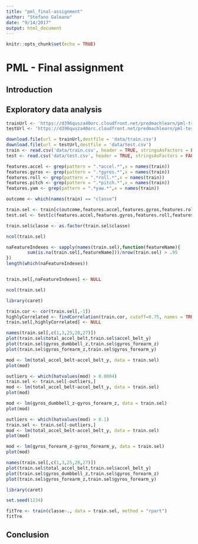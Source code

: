 ```yaml
---
title: "pml_final-assignment"
author: "Stefano Galeano"
date: "9/14/2017"
output: html_document
---
```



```r
knitr::opts_chunk$set(echo = TRUE)
```

# PML - Final assignment

## Introduction

## Exploratory data analysis

```r
trainUrl <- 'https://d396qusza40orc.cloudfront.net/predmachlearn/pml-training.csv'
testUrl <- 'https://d396qusza40orc.cloudfront.net/predmachlearn/pml-testing.csv'

download.file(url = trainUrl,destfile = 'data/train.csv')
download.file(url = testUrl,destfile = 'data/test.csv')
train <- read.csv('data/train.csv', header = TRUE, stringsAsFactors = FALSE, na.strings = c("NA","#DIV/0!",""))
test <- read.csv('data/test.csv', header = TRUE, stringsAsFactors = FALSE, na.strings = c("NA","#DIV/0!",""))
```

```r
features.accel <- grep(pattern = ".*accel.*",x = names(train))
features.gyros <- grep(pattern = ".*gyros.*",x = names(train))
features.roll <- grep(pattern = ".*roll.*",x = names(train))
features.pitch <- grep(pattern = ".*pitch.*",x = names(train))
features.yam <- grep(pattern = ".*yaw.*",x = names(train))

outcome <- which(names(train) == "classe")

train.sel <- train[c(outcome,features.accel,features.gyros,features.roll,features.pitch,features.yam)]
test.sel <- test[c(features.accel,features.gyros,features.roll,features.pitch,features.yam)]

train.sel$classe <- as.factor(train.sel$classe)
```

```r
ncol(train.sel)

naFeatureIndexes <- sapply(names(train.sel),function(featureName){
        sum(is.na(train.sel[,featureName]))/nrow(train.sel) > .95
})
length(which(naFeatureIndexes))


train.sel[,naFeatureIndexes] <- NULL

ncol(train.sel)

```

```r
library(caret)

train.cor <- cor(train.sel[,-1])
highlyCorrelated <- findCorrelation(train.cor, cutoff=0.75, names = TRUE)
train.sel[,highlyCorrelated] <- NULL

```

```r
names(train.sel[,c(1,3,25,28,27)])
plot(train.sel$total_accel_belt,train.sel$accel_belt_y)
plot(train.sel$gyros_dumbbell_z,train.sel$gyros_forearm_z)
plot(train.sel$gyros_forearm_z,train.sel$gyros_forearm_y)
```

```r
mod <- lm(total_accel_belt~accel_belt_y, data = train.sel)
plot(mod)

outliers <- which(hatvalues(mod) > 0.0004)
train.sel <- train.sel[-outliers,]
mod <- lm(total_accel_belt~accel_belt_y, data = train.sel)
plot(mod)
```

```r
mod <- lm(gyros_dumbbell_z~gyros_forearm_z, data = train.sel)
plot(mod)

outliers <- which(hatvalues(mod) > 0.1)
train.sel <- train.sel[-outliers,]
mod <- lm(total_accel_belt~accel_belt_y, data = train.sel)
plot(mod)
```

```r
mod <- lm(gyros_forearm_z~gyros_forearm_y, data = train.sel)
plot(mod)
```

```r
names(train.sel[,c(1,3,25,28,27)])
plot(train.sel$total_accel_belt,train.sel$accel_belt_y)
plot(train.sel$gyros_dumbbell_z,train.sel$gyros_forearm_z)
plot(train.sel$gyros_forearm_z,train.sel$gyros_forearm_y)
```

```r
library(caret)

set.seed(1234)

fitTre <- train(classe~., data = train.sel, method = "rpart")
fitTre
```
## Conclusion
